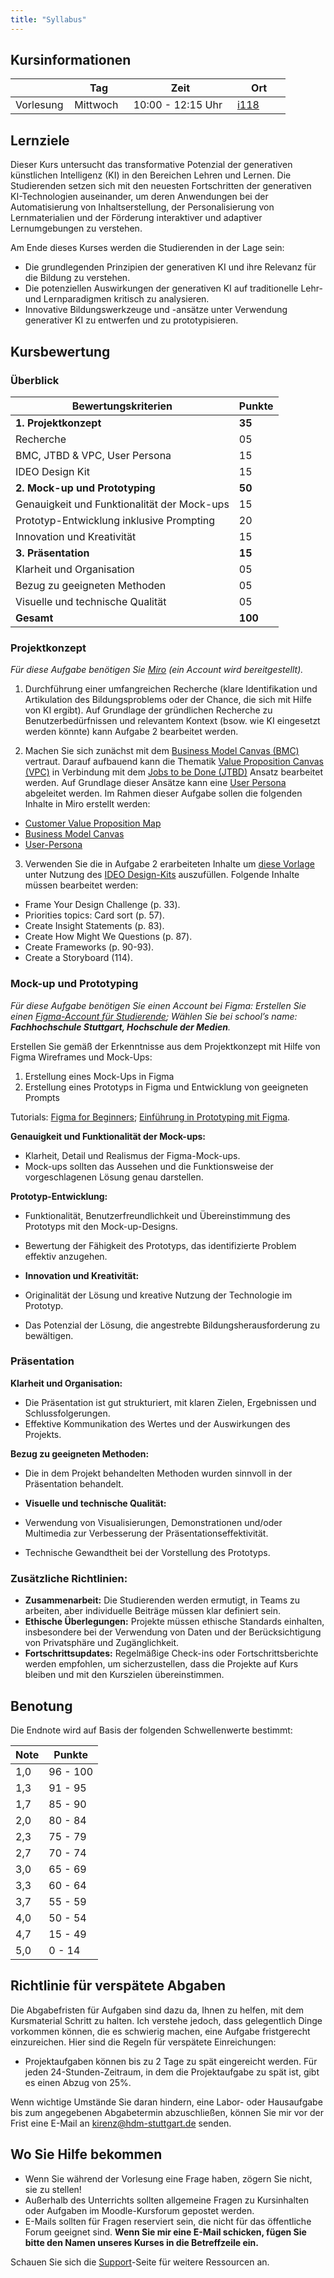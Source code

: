 ```yaml
---
title: "Syllabus"
---
```


## Kursinformationen

|           | Tag       | Zeit              | Ort      |
|-----------|-----------|-------------------|----------|
| Vorlesung | Mittwoch  | 10:00 - 12:15 Uhr | [i118](https://horst.hdm-stuttgart.de/i118) |

## Lernziele

Dieser Kurs untersucht das transformative Potenzial der generativen künstlichen Intelligenz (KI) in den Bereichen Lehren und Lernen. Die Studierenden setzen sich mit den neuesten Fortschritten der generativen KI-Technologien auseinander, um deren Anwendungen bei der Automatisierung von Inhaltserstellung, der Personalisierung von Lernmaterialien und der Förderung interaktiver und adaptiver Lernumgebungen zu verstehen. 

Am Ende dieses Kurses werden die Studierenden in der Lage sein:

- Die grundlegenden Prinzipien der generativen KI und ihre Relevanz für die Bildung zu verstehen.
- Die potenziellen Auswirkungen der generativen KI auf traditionelle Lehr- und Lernparadigmen kritisch zu analysieren.
- Innovative Bildungswerkzeuge und -ansätze unter Verwendung generativer KI zu entwerfen und zu prototypisieren.

## Kursbewertung

### Überblick

| Bewertungskriterien                                   | Punkte |
|-------------------------------------------------------|--------|
| **1. Projektkonzept**                                  | **35** |
| Recherche                                              | 05     |
| BMC, JTBD & VPC, User Persona                          | 15     |
| IDEO Design Kit                                        | 15     |
| **2. Mock-up und Prototyping**                          | **50** |
| Genauigkeit und Funktionalität der Mock-ups            | 15     |
| Prototyp-Entwicklung inklusive Prompting               | 20     |
| Innovation und Kreativität                             | 15     |
| **3. Präsentation**                                     | **15** |
| Klarheit und Organisation                              | 05      |
| Bezug zu geeigneten Methoden                           | 05      |
| Visuelle und technische Qualität                       | 05      |
| **Gesamt**                                              | **100** |

### Projektkonzept 

*Für diese Aufgabe benötigen Sie [Miro](https://miro.com/de/) (ein Account wird bereitgestellt).*

1. Durchführung einer umfangreichen Recherche (klare Identifikation und Artikulation des Bildungsproblems oder der Chance, die sich mit Hilfe von KI ergibt). Auf Grundlage der gründlichen Recherche zu Benutzerbedürfnissen und relevantem Kontext (bsow. wie KI eingesetzt werden könnte) kann Aufgabe 2 bearbeitet werden.

2. Machen Sie sich zunächst mit dem [Business Model Canvas (BMC)](/docs/business-model-canvas.qmd) vertraut. Darauf aufbauend kann die Thematik [Value Proposition Canvas (VPC)](/docs/value-proposition.qmd) in Verbindung mit dem [Jobs to be Done (JTBD)](/docs/jobs-to-be-done.qmd) Ansatz bearbeitet werden. Auf Grundlage dieser Ansätze kann eine [User Persona](/docs/user-persona.qmd) abgeleitet werden. Im Rahmen dieser Aufgabe sollen die folgenden Inhalte in Miro erstellt werden:

  - [Customer Value Proposition Map](https://miro.com/miroverse/customer-value-proposition-map/)
  - [Business Model Canvas](https://miro.com/de/templates/business-model-canvas/)
  - [User-Persona](https://miro.com/templates/personas/)

3. Verwenden Sie die in Aufgabe 2 erarbeiteten Inhalte um [diese Vorlage](https://docs.google.com/document/d/1JK1IIW0h1MR4P9Z-29VpWISRz62Y7rA1cz8AQDTTqgs/edit?usp=sharing) unter Nutzung des [IDEO Design-Kits](https://www.designkit.org/resources/1.html) auszufüllen. Folgende Inhalte müssen bearbeitet werden:

  - Frame Your Design Challenge (p. 33).
  - Priorities topics: Card sort (p. 57).
  - Create Insight Statements (p. 83).
  - Create How Might We Questions (p. 87).
  - Create Frameworks (p. 90-93).
  - Create a Storyboard (114).

### Mock-up und Prototyping

*Für diese Aufgabe benötigen Sie einen Account bei Figma: Erstellen Sie einen [Figma-Account für Studierende](https://help.figma.com/hc/de/articles/360041061214-Bildungsstatus-verifizieren); Wählen Sie bei school's name: **Fachhochschule Stuttgart, Hochschule der Medien**.*

Erstellen Sie gemäß der Erkenntnisse aus dem Projektkonzept mit Hilfe von Figma Wireframes und Mock-Ups:

1. Erstellung eines Mock-Ups in Figma
2. Erstellung eines Prototyps in Figma und Entwicklung von geeigneten Prompts

Tutorials: [Figma for Beginners](https://help.figma.com/hc/en-us/sections/23691657321239-Courses); [Einführung in Prototyping mit Figma](https://help.figma.com/hc/de/articles/360040314193-Einf%C3%BChrung-in-Prototyping-in-Figma).


**Genauigkeit und Funktionalität der Mock-ups:** 

- Klarheit, Detail und Realismus der Figma-Mock-ups.
- Mock-ups sollten das Aussehen und die Funktionsweise der vorgeschlagenen Lösung genau darstellen.

**Prototyp-Entwicklung:** 

- Funktionalität, Benutzerfreundlichkeit und Übereinstimmung des Prototyps mit den Mock-up-Designs.
- Bewertung der Fähigkeit des Prototyps, das identifizierte Problem effektiv anzugehen.

- **Innovation und Kreativität:** 

- Originalität der Lösung und kreative Nutzung der Technologie im Prototyp.
- Das Potenzial der Lösung, die angestrebte Bildungsherausforderung zu bewältigen.

### Präsentation

**Klarheit und Organisation:** 

- Die Präsentation ist gut strukturiert, mit klaren Zielen, Ergebnissen und Schlussfolgerungen.
- Effektive Kommunikation des Wertes und der Auswirkungen des Projekts.

**Bezug zu geeigneten Methoden:** 

- Die in dem Projekt behandelten Methoden wurden sinnvoll in der Präsentation behandelt.

- **Visuelle und technische Qualität:** 

- Verwendung von Visualisierungen, Demonstrationen und/oder Multimedia zur Verbesserung der Präsentationseffektivität.
- Technische Gewandtheit bei der Vorstellung des Prototyps.

### Zusätzliche Richtlinien:

- **Zusammenarbeit:** Die Studierenden werden ermutigt, in Teams zu arbeiten, aber individuelle Beiträge müssen klar definiert sein.
- **Ethische Überlegungen:** Projekte müssen ethische Standards einhalten, insbesondere bei der Verwendung von Daten und der Berücksichtigung von Privatsphäre und Zugänglichkeit.
- **Fortschrittsupdates:** Regelmäßige Check-ins oder Fortschrittsberichte werden empfohlen, um sicherzustellen, dass die Projekte auf Kurs bleiben und mit den Kurszielen übereinstimmen.

## Benotung

Die Endnote wird auf Basis der folgenden Schwellenwerte bestimmt:

| Note | Punkte |
|------|--------|
| 1,0  | 96 - 100 |
| 1,3  | 91 - 95  |
| 1,7  | 85 - 90  |
| 2,0  | 80 - 84  |
| 2,3  | 75 - 79  |
| 2,7  | 70 - 74  |
| 3,0  | 65 - 69  |
| 3,3  | 60 - 64  |
| 3,7  | 55 - 59  |
| 4,0  | 50 - 54  |
| 4,7  | 15 - 49  |
| 5,0  | 0 - 14   |

## Richtlinie für verspätete Abgaben

Die Abgabefristen für Aufgaben sind dazu da, Ihnen zu helfen, mit dem Kursmaterial Schritt zu halten. Ich verstehe jedoch, dass gelegentlich Dinge vorkommen können, die es schwierig machen, eine Aufgabe fristgerecht einzureichen. Hier sind die Regeln für verspätete Einreichungen:

- Projektaufgaben können bis zu 2 Tage zu spät eingereicht werden. Für jeden 24-Stunden-Zeitraum, in dem die Projektaufgabe zu spät ist, gibt es einen Abzug von 25%.

Wenn wichtige Umstände Sie daran hindern, eine Labor- oder Hausaufgabe bis zum angegebenen Abgabetermin abzuschließen, können Sie mir vor der Frist eine E-Mail an [kirenz@hdm-stuttgart.de](mailto:kirenz@hdm-stuttgart.de) senden.


## Wo Sie Hilfe bekommen

- Wenn Sie während der Vorlesung eine Frage haben, zögern Sie nicht, sie zu stellen!
- Außerhalb des Unterrichts sollten allgemeine Fragen zu Kursinhalten oder Aufgaben im Moodle-Kursforum gepostet werden.
- E-Mails sollten für Fragen reserviert sein, die nicht für das öffentliche Forum geeignet sind. **Wenn Sie mir eine E-Mail schicken, fügen Sie bitte den Namen unseres Kurses in die Betreffzeile ein.**

Schauen Sie sich die [Support](course-support.qmd)-Seite für weitere Ressourcen an.
